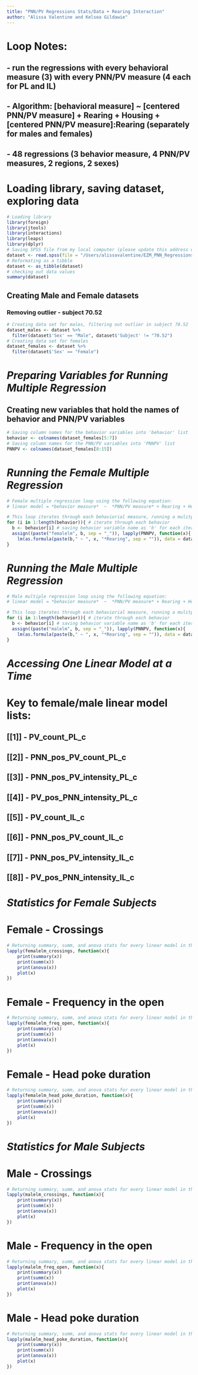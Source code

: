 ```yaml
---
title: "PNN/PV Regressions Stats/Data + Rearing Interaction"
author: "Alissa Valentine and Kelsea Gildawie"
---
```

# Loop Notes:
## - run the regressions with every behavioral measure (3) with every PNN/PV measure (4 each for PL and IL)
## - Algorithm: [behavioral measure] ~ [centered PNN/PV measure] + Rearing + Housing + [centered PNN/PV measure]:Rearing (separately for males and females)
## - 48 regressions (3 behavior measure, 4 PNN/PV measures, 2 regions, 2 sexes)

# Loading library, saving dataset, exploring data
```r
# Loading library
library(foreign)
library(jtools)
library(interactions)
library(leaps)
library(dplyr)
# Saving SPSS file from my local computer (please update this address depending on where you save this file)
dataset <- read.spss(file = "/Users/alissavalentine/EZM_PNN_Regressions_min2.sav", to.data.frame=TRUE)
# Reformating as a tibble
dataset <- as_tibble(dataset)
# checking out data values
summary(dataset)
```

## Creating Male and Female datasets
### Removing outlier - subject 70.52
```r
# Creating data set for males, filtering out outlier in subject 70.52
dataset_males <- dataset %>%
  filter(dataset$'Sex' == "Male", dataset$'Subject' != "70.52")
# Creating data set for females
dataset_females <- dataset %>%
  filter(dataset$'Sex' == "Female")
```

# *Preparing Variables for Running Multiple Regression*

## Creating new variables that hold the names of behavior and PNN/PV variables
```r
# Saving column names for the behavior variables into 'behavior' list
behavior <- colnames(dataset_females[5:7])
# Saving column names for the PNN/PV variables into 'PNNPV' list
PNNPV <- colnames(dataset_females[8:15])
```

# *Running the Female Multiple Regression*

```r
# Female multiple regression loop using the following equation:
# linear model = *behavior measure*  ~  *PNN/PV measure* + Rearing + Housing + *PNN/PV measure*:Rearing

# This loop iterates through each behaviorial measure, running a mulitple linear regression with behavioral variable as DV, and each PNN/PV variable as the IV being iterated through the regression for each behavior variable (i.e. 3 behaviors x 8 PNN/PV variables = 24 regressions)
for (i in 1:length(behavior)){ # iterate through each behavior
  b <- behavior[i] # saving behavior variable name as 'b' for each iteration
  assign((paste("femalelm", b, sep = "_")), lapply(PNNPV, function(x){
    lm(as.formula(paste(b," ~ ", x, "*Rearing", sep = "")), data = dataset_females)})) # assigning the results from the multiple linear regression (where PNN/PV variables are iterating) to a list named 'femalelm' + name of behavioral measure
}
```

# *Running the Male Multiple Regression*

```r
# Male multiple regression loop using the following equation:
# linear model = *behavior measure*  ~  *PNN/PV measure* + Rearing + Housing + *PNN/PV measure*:Rearing

# This loop iterates through each behaviorial measure, running a mulitple linear regression with behavioral variable as DV, and each PNN/PV variable as the IV being iterated through the regression for each behavior variable (i.e. 3 behaviors x 8 PNN/PV variables = 24 regressions)
for (i in 1:length(behavior)){ # iterate through each behavior
  b <- behavior[i] # saving behavior variable name as 'b' for each iteration
  assign((paste("malelm", b, sep = "_")), lapply(PNNPV, function(x){
    lm(as.formula(paste(b," ~ ", x, "*Rearing", sep = "")), data = dataset_males)})) # assigning the results from the multiple linear regression (where PNN/PV variables are iterating) to a list named 'malelm' + name of behavioral measure
}
```

# *Accessing One Linear Model at a Time*

# Key to female/male linear model lists:
## [[1]] - PV_count_PL_c
## [[2]] - PNN_pos_PV_count_PL_c
## [[3]] - PNN_pos_PV_intensity_PL_c
## [[4]] - PV_pos_PNN_intensity_PL_c
## [[5]] - PV_count_IL_c
## [[6]] - PNN_pos_PV_count_IL_c
## [[7]] - PNN_pos_PV_intensity_IL_c
## [[8]] - PV_pos_PNN_intensity_IL_c

# *Statistics for Female Subjects*

# Female - Crossings
```r
# Returning summary, summ, and anova stats for every linear model in the femalelm_crossings list
lapply(femalelm_crossings, function(x){
    print(summary(x))
    print(summ(x))
    print(anova(x))
    plot(x)
})
```

# Female - Frequency in the open
```r
# Returning summary, summ, and anova stats for every linear model in the femalelm_freq_open list
lapply(femalelm_freq_open, function(x){
    print(summary(x))
    print(summ(x))
    print(anova(x))
    plot(x)
})
```

# Female - Head poke duration
```r
# Returning summary, summ, and anova stats for every linear model in the femalelm_head_poke_duration list
lapply(femalelm_head_poke_duration, function(x){
    print(summary(x))
    print(summ(x))
    print(anova(x))
    plot(x)
})
```

# *Statistics for Male Subjects*

# Male - Crossings
```r
# Returning summary, summ, and anova stats for every linear model in the malelm_crossings list
lapply(malelm_crossings, function(x){
    print(summary(x))
    print(summ(x))
    print(anova(x))
    plot(x)
})
```

# Male - Frequency in the open
```r
# Returning summary, summ, and anova stats for every linear model in the malelm_freq_open list
lapply(malelm_freq_open, function(x){
    print(summary(x))
    print(summ(x))
    print(anova(x))
    plot(x)
})
```

# Male - Head poke duration
```r
# Returning summary, summ, and anova stats for every linear model in the malelm_head_poke_duration list
lapply(malelm_head_poke_duration, function(x){
    print(summary(x))
    print(summ(x))
    print(anova(x))
    plot(x)
})
```